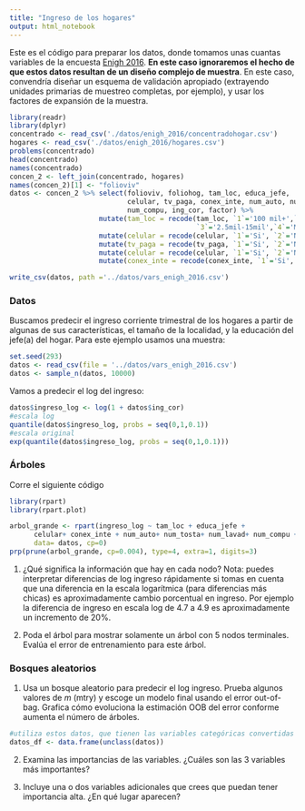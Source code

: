 ```yaml
---
title: "Ingreso de los hogares"
output: html_notebook
---
```


Este es el código para preparar los datos, donde tomamos unas cuantas
variables de la encuesta [Enigh 2016](http://www.beta.inegi.org.mx/proyectos/enchogares/regulares/enigh/nc/2016/default.html).
**En este caso ignoraremos el hecho de que estos datos resultan de un diseño
complejo de muestra**. En este caso, convendría diseñar un esquema de validación 
apropiado (extrayendo unidades primarias de muestreo completas, por ejemplo), y
usar los factores de expansión de la muestra.

```r
library(readr)
library(dplyr)
concentrado <- read_csv('./datos/enigh_2016/concentradohogar.csv')
hogares <- read_csv('./datos/enigh_2016/hogares.csv')
problems(concentrado)
head(concentrado)
names(concentrado)
concen_2 <- left_join(concentrado, hogares)
names(concen_2)[1] <- "folioviv"
datos <- concen_2 %>% select(folioviv, foliohog, tam_loc, educa_jefe, 
                             celular, tv_paga, conex_inte, num_auto, num_tosta, num_lavad,
                             num_compu, ing_cor, factor) %>%
                      mutate(tam_loc = recode(tam_loc, `1`='100 mil+',`2`='15mil-100mil',
                                              `3`='2.5mil-15mil',`4`='Menos de 2.5 mil')) %>%
                      mutate(celular = recode(celular, `1`='Si', `2`='No')) %>%
                      mutate(tv_paga = recode(tv_paga, `1`='Si', `2`='No')) %>%
                      mutate(celular = recode(celular, `1`='Si', `2`='No')) %>%
                      mutate(conex_inte = recode(conex_inte, `1`='Si', `2`='No')) 

write_csv(datos, path ='../datos/vars_enigh_2016.csv')            
```

### Datos

Buscamos predecir el ingreso corriente trimestral 
de los hogares a partir de algunas de sus
características, el tamaño de la localidad, y la educación del jefe(a) del hogar.
Para este ejemplo usamos una muestra:

```r
set.seed(293)
datos <- read_csv(file = '../datos/vars_enigh_2016.csv')
datos <- sample_n(datos, 10000)
```

Vamos a predecir el log del ingreso:

```r
datos$ingreso_log <- log(1 + datos$ing_cor)
#escala log
quantile(datos$ingreso_log, probs = seq(0,1,0.1))
#escala original
exp(quantile(datos$ingreso_log, probs = seq(0,1,0.1)))
```

### Árboles

Corre el siguiente código

```r
library(rpart)
library(rpart.plot)

arbol_grande <- rpart(ingreso_log ~ tam_loc + educa_jefe + 
      celular+ conex_inte + num_auto+ num_tosta+ num_lavad+ num_compu + factor, 
      data= datos, cp=0)
prp(prune(arbol_grande, cp=0.004), type=4, extra=1, digits=3)
```

1. ¿Qué significa la información que hay en cada nodo? Nota: puedes interpretar diferencias
de log ingreso rápidamente si tomas en cuenta que una diferencia en la escala logarítmica
(para diferencias más chicas) es aproximadamente cambio porcentual en ingreso. Por ejemplo
la diferencia de ingreso en escala log de 4.7 a 4.9 es aproximadamente un incremento
de 20\%. 

2. Poda el árbol para mostrar solamente un árbol con 5 nodos terminales. Evalúa el 
error de entrenamiento para este árbol. 


### Bosques aleatorios

1. Usa un bosque aleatorio para predecir el log ingreso. Prueba algunos valores
de $m$ (mtry) y escoge un modelo final usando el error out-of-bag. Grafica
cómo evoluciona la estimación OOB del error conforme aumenta el número de árboles.

```r
#utiliza estos datos, que tienen las variables categóricas convertidas a factores.
datos_df <- data.frame(unclass(datos))
```

2. Examina las importancias de las variables. ¿Cuáles son las 3 variables más importantes? 

3. Incluye una o dos variables adicionales que crees que puedan tener importancia alta. ¿En qué 
lugar aparecen?


